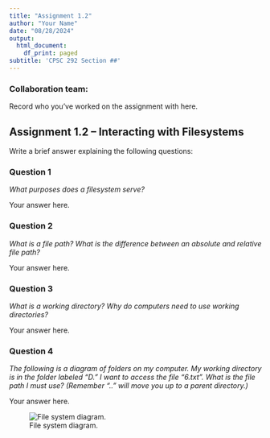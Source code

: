 ```yaml
---
title: "Assignment 1.2"
author: "Your Name"
date: "08/28/2024"
output:
  html_document:
    df_print: paged
subtitle: 'CPSC 292 Section ##'
---
```


### Collaboration team: 

Record who you've worked on the assignment with here. 


## Assignment 1.2 -- Interacting with Filesystems

Write a brief answer explaining the following questions:

### Question 1

*What purposes does a filesystem serve?*

Your answer here.

### Question 2

*What is a file path? What is the difference between an absolute and relative file path?*

Your answer here.

### Question 3

*What is a working directory? Why do computers need to use working directories?*

Your answer here.

### Question 4

*The following is a diagram of folders on my computer. My working directory is in the folder labeled “D.” I want to access the file “6.txt”. What is the file path I must use? (Remember “..” will move you up to a parent directory.)*

Your answer here.

![File system diagram.](filesys1.png)
